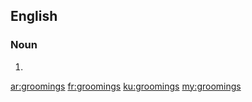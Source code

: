==English==

===Noun===
{{head|en|plural}}

# {{plural of|grooming|lang=en|nocat=1}}

[[ar:groomings]]
[[fr:groomings]]
[[ku:groomings]]
[[my:groomings]]
